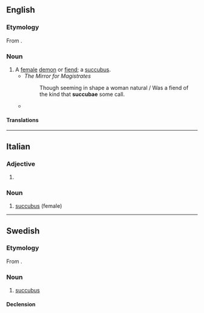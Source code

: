 ==English==

===Etymology===
From {{uder|en|la|-}} {{lena}} {{m|la|succubare||to lie under}}.

===Noun===
{{en-noun|s|succubae}}

# A [[female]] [[demon]] or [[fiend]]; a [[succubus]].
#* ''The Mirror for Magistrates''
#*: Though seeming in shape a woman natural / Was a fiend of the kind that '''succubae''' some call.
#* {{quote-book|1=en|year=1981|author=William Irwin Thompson|authorlink=William Irwin Thompson|title=The Time Falling Bodies Take to Light: Mythology, Sexuality and the Origins of Culture|publisher=Rider/Hutchinson & Co.|location=London|page=19|passage=In other stories of the midrashim, Adam, in penance for his fall, abstains from sexuality for 130 years, but he is not able to control his nocturnal emissions; in his dream state female spirits, the '''succubae''', come and have intercourse with him, and with Adam's seed they give birth to demons.}}

====Translations====
{{trans-see|a female demon or fiend|succubus}}

----

==Italian==

===Adjective===
{{head|it|adjective form}}

# {{feminine singular of|it|succubo}}

===Noun===
{{it-noun|f}}

# [[succubus]] (female)

----

==Swedish==

===Etymology===
From {{der|sv|la|succubae}}.

===Noun===
{{sv-noun|c}}

# [[succubus]]

====Declension====
{{sv-infl-noun-c-or|succub}}